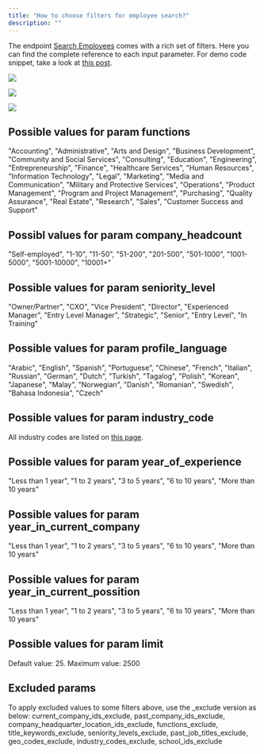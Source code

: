 ```yaml
---
title: "How to choose filters for employee search?"
description: ""
---
```


The endpoint <a href="https://rapidapi.com/freshdata-freshdata-default/api/fresh-linkedin-profile-data/playground/apiendpoint_f015adcb-0126-4ca6-8260-9912c1b9da5a" target="_blank">Search Employees</a> comes with a rich set of filters. Here you can find the complete reference to each input parameter. For demo code snippet, take a look at [this post](/tutorial/howto-search-leads).

![](/images/employee-payload1.jpg)

![](/images/employee-payload2.jpg)

![](/images/employee-payload3.jpg)

## Possible values for param functions

"Accounting", "Administrative", "Arts and Design", "Business Development", "Community and Social Services", "Consulting", "Education", "Engineering", "Entrepreneurship", "Finance", "Healthcare Services", "Human Resources", "Information Technology", "Legal", "Marketing", "Media and Communication", "Military and Protective Services", "Operations", "Product Management", "Program and Project Management", "Purchasing", "Quality Assurance", "Real Estate", "Research", "Sales", "Customer Success and Support"

## Possibl values for param company\_headcount

"Self-employed", "1-10", "11-50", "51-200", "201-500", "501-1000", "1001-5000", "5001-10000", "10001+"

## Possible values for param seniority\_level

"Owner/Partner", "CXO", "Vice President", "Director", "Experienced Manager", "Entry Level Manager", "Strategic", "Senior", "Entry Level", "In Training"

## Possible values for param profile\_language

"Arabic", "English", "Spanish", "Portuguese", "Chinese", "French", "Italian", "Russian", "German", "Dutch", "Turkish", "Tagalog", "Polish", "Korean", "Japanese", "Malay", "Norwegian", "Danish", "Romanian", "Swedish", "Bahasa Indonesia", "Czech"

## Possible values for param industry\_code

All industry codes are listed on <a target="_blank" href="https://learn.microsoft.com/en-us/linkedin/shared/references/reference-tables/industry-codes-v2">this page</a>.

## Possible values for param year\_of\_experience

"Less than 1 year", "1 to 2 years", "3 to 5 years", "6 to 10 years", "More than 10 years"

## Possible values for param year\_in\_current\_company

"Less than 1 year", "1 to 2 years", "3 to 5 years", "6 to 10 years", "More than 10 years"

## Possible values for param year\_in\_current\_possition

"Less than 1 year", "1 to 2 years", "3 to 5 years", "6 to 10 years", "More than 10 years"

## Possible values for param limit

Default value: 25. Maximum value: 2500

## Excluded params

To apply excluded values to some filters above, use the \_exclude version as below: current\_company\_ids\_exclude, past\_company\_ids\_exclude, company\_headquarter\_location\_ids\_exclude, functions\_exclude, title\_keywords\_exclude, seniority\_levels\_exclude, past\_job\_titles\_exclude, geo\_codes\_exclude, industry\_codes\_exclude, school\_ids\_exclude